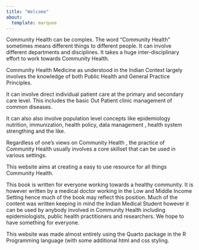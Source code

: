 ```yaml
---
title: "Welcome"
about:
  template: marquee
---
```


Community Health can be complex. The word "Community Health" sometimes means different things to different people. It can involve different departments and disciplines. It takes a huge inter-disciplinary effort to work towards Community Health.

Community Health Medicine as understood in the Indian Context largely involves the knowledge of both Public Health and General Practice Principles.

It can involve direct individual patient care at the primary and secondary care level. This includes the basic Out Patient clinic management of common diseases.

It can also also involve population level concepts like epidemiology nutrition, immunization, health policy, data management , health system strengthing and the like.

Regardless of one's views on Community Health , the practice of Community Health usually involves a core skillset that can be used in various settings.

This website aims at creating a easy to use resource for all things Community Health.

This book is written for everyone working towards a healthy community. It is however written by a medical doctor working in the Low and Middle Income Setting hence much of the book may reflect this position. Much of the content was written keeping in mind the Indian Medical Student however it can be used by anybody involved in Community Health including epidemiologists, public health practitioners and researchers. We hope to have something for everyone.

::: callout-note
This website was made almost entirely using the Quarto package in the R Programming language (with some additional html and css styling.
:::
